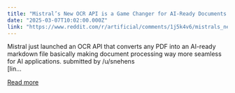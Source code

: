```yaml
---
title: "Mistral’s New OCR API is a Game Changer for AI-Ready Documents!"
date: "2025-03-07T10:02:00.000Z"
link: "https://www.reddit.com/r/artificial/comments/1j5k4v6/mistrals_new_ocr_api_is_a_game_changer_for/"
---
```


Mistral just launched an OCR API that converts any PDF into an AI-ready markdown file basically making document processing way more seamless for AI applications.
    submitted by    /u/snehens  
 [lin...

[Read more](https://www.reddit.com/r/artificial/comments/1j5k4v6/mistrals_new_ocr_api_is_a_game_changer_for/)
